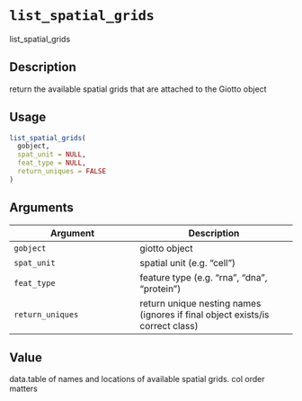 # `list_spatial_grids`

list_spatial_grids


## Description

return the available spatial grids that are attached to the Giotto object


## Usage

```r
list_spatial_grids(
  gobject,
  spat_unit = NULL,
  feat_type = NULL,
  return_uniques = FALSE
)
```


## Arguments

Argument      |Description
------------- |----------------
`gobject`     |     giotto object
`spat_unit`     |     spatial unit (e.g. "cell")
`feat_type`     |     feature type (e.g. "rna", "dna", "protein")
`return_uniques`     |     return unique nesting names (ignores if final object exists/is correct class)


## Value

data.table of names and locations of available spatial grids. col order matters


